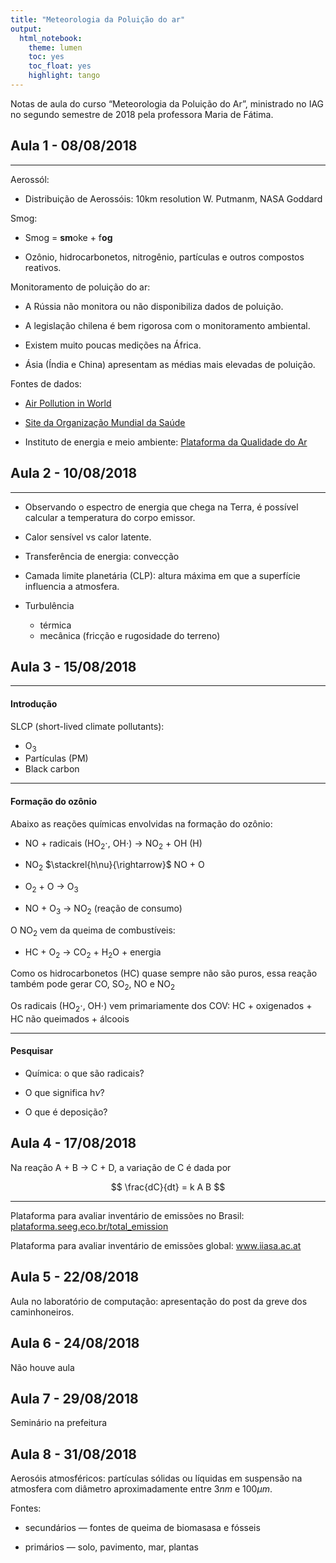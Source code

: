 ```yaml
---
title: "Meteorologia da Poluição do ar"
output: 
  html_notebook:
    theme: lumen
    toc: yes
    toc_float: yes
    highlight: tango
---
```


Notas de aula do curso "Meteorologia da Poluição do Ar", ministrado no IAG no segundo semestre de 2018 pela professora Maria de Fátima.

## Aula 1 - 08/08/2018

<hr>

Aerossól:

- Distribuição de Aerossóis: 10km resolution W. Putmanm, NASA Goddard

Smog:

- Smog = **sm**oke + f**og**

- Ozônio, hidrocarbonetos, nitrogênio, partículas e outros compostos reativos. 

Monitoramento de poluição do ar:

- A Rússia não monitora ou não disponibiliza dados de poluição.

- A legislação chilena é bem rigorosa com o monitoramento ambiental.

- Existem muito poucas medições na África.

- Ásia (Índia e China) apresentam as médias mais elevadas de poluição.

Fontes de dados:

- [Air Pollution in World](aqicn.org/map/world)

- [Site da Organização Mundial da Saúde](maps.who.int/airpollution)

- Instituto de energia e meio ambiente: [Plataforma da Qualidade do Ar](qualidadedoar.org.br)


## Aula 2 - 10/08/2018

<hr>

- Observando o espectro de energia que chega na Terra, é possível calcular a temperatura do corpo emissor.

- Calor sensível vs calor latente.

- Transferência de energia: convecção

- Camada limite planetária (CLP): altura máxima em que a superfície influencia a atmosfera.

- Turbulência 
   - térmica
   - mecânica (fricção e rugosidade do terreno)
   
## Aula 3 - 15/08/2018

<hr>

#### Introdução

SLCP (short-lived climate pollutants):

- O$_3$
- Partículas (PM)
- Black carbon

<hr>

#### Formação do ozônio

Abaixo as reações químicas envolvidas na formação do ozônio:

- NO + radicais (HO$_2\cdot$, OH$\cdot$) $\rightarrow$ NO$_2$ + OH (H)

- NO$_2$ $\stackrel{h\nu}{\rightarrow}$ NO + O

- O$_2$ + O $\rightarrow$ O$_3$ 

- NO + O$_3$  $\rightarrow$ NO$_2$ (reação de consumo)


O NO$_2$ vem da queima de combustíveis:

- HC + O$_2$ $\rightarrow$ CO$_2$ + H$_2$O + energia

Como os hidrocarbonetos (HC) quase sempre não são puros, essa reação também pode gerar CO, SO$_2$, NO e NO$_2$

Os radicais (HO$_2\cdot$, OH$\cdot$) vem primariamente dos COV: HC + oxigenados + HC não queimados + álcoois

<hr>

#### Pesquisar

- Química: o que são radicais?

- O que significa h$\nu$?

- O que é deposição?

## Aula 4 - 17/08/2018

Na reação A + B $\rightarrow$ C + D, a variação de C é dada por

$$
\frac{dC}{dt} = k A B
$$

<hr>

Plataforma para avaliar inventário de emissões no Brasil: 
[plataforma.seeg.eco.br/total_emission](plataforma.seeg.eco.br/total_emission)

Plataforma para avaliar inventário de emissões global:
[www.iiasa.ac.at](www.iiasa.ac.at)

## Aula 5 - 22/08/2018

Aula no laboratório de computação: apresentação do post da greve dos caminhoneiros.

## Aula 6 - 24/08/2018

Não houve aula

## Aula 7 - 29/08/2018

Seminário na prefeitura

## Aula 8 - 31/08/2018

Aerosóis atmosféricos: partículas sólidas ou líquidas em suspensão na atmosfera com diâmetro aproximadamente entre $3 nm$ e $100 \mu m$.

Fontes:

- secundários --- fontes de queima de biomasasa e fósseis

- primários --- solo, pavimento, mar, plantas